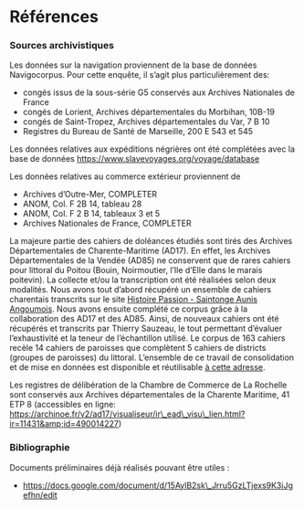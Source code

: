 

# Références

### Sources archivistiques

Les données sur la navigation proviennent de la base de données Navigocorpus. Pour cette enquête, il s’agit plus particulièrement des:

*   congés issus de la sous-série G5 conservés aux Archives Nationales de France
*   congés de Lorient, Archives départementales du Morbihan, 10B-19
*   congés de Saint-Tropez, Archives départementales du Var, 7 B 10
*   Registres du Bureau de Santé de Marseille, 200 E 543 et 545

Les données relatives aux expéditions négrières ont été complétées avec la base de données <a href="https://www.slavevoyages.org/voyage/database" target="blank" rel="noopener noreferrer">https://www.slavevoyages.org/voyage/database</a>

Les données relatives au commerce extérieur proviennent de 

*   Archives d’Outre-Mer, COMPLETER
*   ANOM, Col. F 2B 14, tableau 28
*   ANOM, Col. F 2 B 14, tableaux 3 et 5
*   Archives Nationales de France, COMPLETER

La majeure partie des cahiers de doléances étudiés sont tirés des Archives Départementales de Charente-Maritime (AD17). En effet, les Archives Départementales de la Vendée (AD85) ne conservent que de rares cahiers pour littoral du Poitou (Bouin, Noirmoutier, l’Ile d’Elle dans le marais poitevin). La collecte et/ou la transcription ont été réalisées selon deux modalités. Nous avons tout d’abord récupéré un ensemble de cahiers charentais transcrits sur le site <a href="http://www.histoirepassion.eu/?-1789-Cahiers-de-doleances-et-Etats-generaux-" target="blank" rel="noopener noreferrer">Histoire Passion - Saintonge Aunis Angoumois</a>. Nous avons ensuite complété ce corpus grâce à la collaboration des AD17 et des AD85. Ainsi, de nouveaux cahiers ont été récupérés et transcrits par Thierry Sauzeau, le tout permettant d’évaluer l’exhaustivité et la teneur de l’échantillon utilisé. Le corpus de 163 cahiers recèle 14 cahiers de paroisses que complètent 5 cahiers de districts (groupes de paroisses) du littoral. L’ensemble de ce travail de consolidation et de mise en données est disponible et réutilisable <a href="https://docs.google.com/spreadsheets/d/1A8-OiTSYv7opCcWvF8tsJ0dmEXkHZMgN-7lhj-4hqFw/edit?usp%3Dsharing" target="blank" rel="noopener noreferrer">à cette adresse</a>.

Les registres de délibération de la Chambre de Commerce de La Rochelle sont conservés aux Archives départementales de la Charente Maritime, 41 ETP 8 (accessibles en ligne: <a href="https://archinoe.fr/v2/ad17/visualiseur/ir_ead_visu_lien.html?ir%3D11431%26id%3D490014227" target="blank" rel="noopener noreferrer">https://archinoe.fr/v2/ad17/visualiseur/ir\_ead\_visu\_lien.html?ir=11431&amp;id=490014227</a>) 

### Bibliographie

Documents préliminaires déjà réalisés pouvant être utiles :

*   <a href="https://docs.google.com/document/d/15AylB2sk_Jrru5GzLTjexs9K3iJgefhn/edit" target="blank" rel="noopener noreferrer">https://docs.google.com/document/d/15AylB2sk\_Jrru5GzLTjexs9K3iJgefhn/edit</a> 



